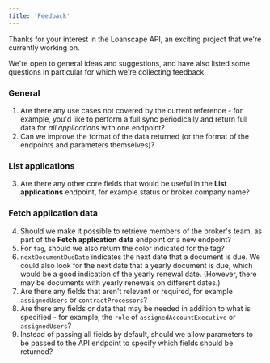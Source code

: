 ```yaml
---
title: 'Feedback'
---
```


Thanks for your interest in the Loanscape API, an exciting project that we're currently working on.

We're open to general ideas and suggestions, and have also listed some questions in particular for which we're collecting feedback.

### General

1. Are there any use cases not covered by the current reference - for example, you'd like to perform a full sync periodically and return full data for *all applications* with one endpoint?
2. Can we improve the format of the data returned (or the format of the endpoints and parameters themselves)?

### List applications

3. Are there any other core fields that would be useful in the **List applications** endpoint, for example status or broker company name?

### Fetch application data

4. Should we make it possible to retrieve members of the broker's team, as part of the **Fetch application data** endpoint or a new endpoint?
5. For `tag`, should we also return the color indicated for the tag?
6. `nextDocumentDueDate` indicates the next date that a document is due. We could also look for the next date that a yearly document is due, which would be a good indication of the yearly renewal date. (However, there may be documents with yearly renewals on different dates.)
7. Are there any fields that aren't relevant or required, for example `assignedUsers` or `contractProcessors`?
8. Are there any fields or data that may be needed in addition to what is specified - for example, the `role` of `assignedAccountExecutive` or `assignedUsers`?
9. Instead of passing all fields by default, should we allow parameters to be passed to the API endpoint to specify which fields should be returned?